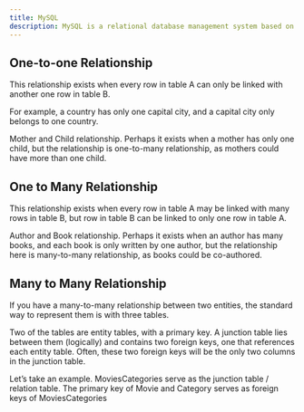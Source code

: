 ```yaml
---
title: MySQL
description: MySQL is a relational database management system based on SQL
---
```


## One-to-one Relationship

This relationship exists when every row in table A can only be linked with another one row in table B.

For example, a country has only one capital city, and a capital city only belongs to one country.

Mother and Child relationship. Perhaps it exists when a mother has only one child, but the relationship is one-to-many relationship, as mothers could have more than one child.

## One to Many Relationship

This relationship exists when every row in table A may be linked with many rows in table B, but row in table B can be linked to only one row in table A.

Author and Book relationship. Perhaps it exists when an author has many books, and each book is only written by one author, but the relationship here is many-to-many relationship, as books could be co-authored.

## Many to Many Relationship

If you have a many-to-many relationship between two entities, the standard way to represent them is with three tables.

Two of the tables are entity tables, with a primary key. A junction table lies between them (logically) and contains two foreign keys, one that references each entity table. Often, these two foreign keys will be the only two columns in the junction table.

Let’s take an example. MoviesCategories serve as the junction table / relation table. The primary key of Movie and Category serves as foreign keys of MoviesCategories